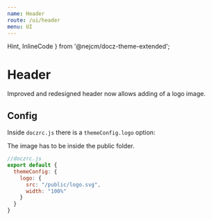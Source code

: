 ```yaml
---
name: Header
route: /ui/header
menu: UI
---
```


  Hint,
  InlineCode
} from '@nejcm/docz-theme-extended';

# Header

Improved and redesigned header now allows adding of a logo image. 

## Config

Inside `doczrc.js` there is a `themeConfig.logo` option:

<Hint type="warning">
    The image has to be inside the <InlineCode>public</InlineCode> folder.
</Hint>


```jsx
//doczrc.js
export default {
  themeConfig: {
    logo: {
      src: "/public/logo.svg",
      width: "100%"
    }
  }
}
```
